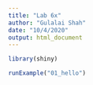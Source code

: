 ```yaml
---
title: "Lab 6x"
author: "Gulalai Shah"
date: "10/4/2020"
output: html_document
---
```


```r
library(shiny)
```

```r
runExample("01_hello")
```

